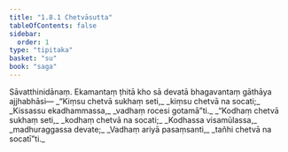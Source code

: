 ```yaml
---
title: "1.8.1 Chetvāsutta"
tableOfContents: false
sidebar:
  order: 1
type: "tipitaka"
basket: "su"
book: "saga"
---
```



<DynamicBreadcrumb />

<Division number="71" book="saga" bookNo="12" page="38">

<Paragraph number="334" book="saga">
Sāvatthinidānaṃ. Ekamantaṃ ṭhitā kho sā devatā bhagavantaṃ gāthāya ajjhabhāsi—
</Paragraph>

<Paragraph number="335" type="verses" book="saga">
_“Kiṃsu chetvā sukhaṃ seti,_  
_kiṃsu chetvā na socati;_  
_Kissassu ekadhammassa,_  
_vadhaṃ rocesi gotamā”ti._  

</Paragraph>

<Paragraph number="336" type="verses" book="saga">
_“Kodhaṃ chetvā sukhaṃ seti,_  
_kodhaṃ chetvā na socati;_  
_Kodhassa visamūlassa,_  
_madhuraggassa devate;_  
_Vadhaṃ ariyā pasaṃsanti,_  
_tañhi chetvā na socatī”ti._
</Paragraph>
</Division>